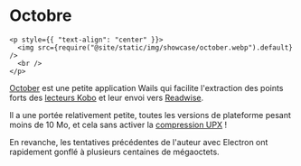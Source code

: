 # Octobre

```mdx-code-block
<p style={{ "text-align": "center" }}>
  <img src={require("@site/static/img/showcase/october.webp").default} />
  <br />
</p>
```

[October](https://october.utf9k.net) est une petite application Wails qui facilite l'extraction des points forts des [lecteurs Kobo](https://en.wikipedia.org/wiki/Kobo_eReader) et leur envoi vers [Readwise](https://readwise.io).

Il a une portée relativement petite, toutes les versions de plateforme pesant moins de 10 Mo, et cela sans activer la [compression UPX](https://upx.github.io/) !

En revanche, les tentatives précédentes de l'auteur avec Electron ont rapidement gonflé à plusieurs centaines de mégaoctets.